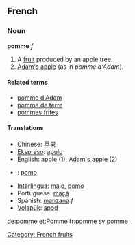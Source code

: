 ==French==
===Noun===
'''pomme''' ''f''

#A [[fruit]] produced by an apple tree.
#[[Adam's apple]] (as in ''pomme d'Adam'').

====Related terms====
*[[pomme d'Adam]]
*[[pomme de terre]]
*[[pommes frites]]

====Translations====
*Chinese: [[苹果]]
*[[Ekspreso]]: [[apulo]]
*English: [[apple]] (1), [[Adam's apple]] (2)
* {{io}} : [[pomo]]
*[[Interlingua]]: [[malo]], [[pomo]]
*Portuguese: [[maçã]]
*Spanish: [[manzana]] ''f''
*[[Volapük]]: [[apod]]

[[de:pomme]]
[[et:Pomme]]
[[fr:pomme]]
[[sv:pomme]]

[[Category: French fruits]]
